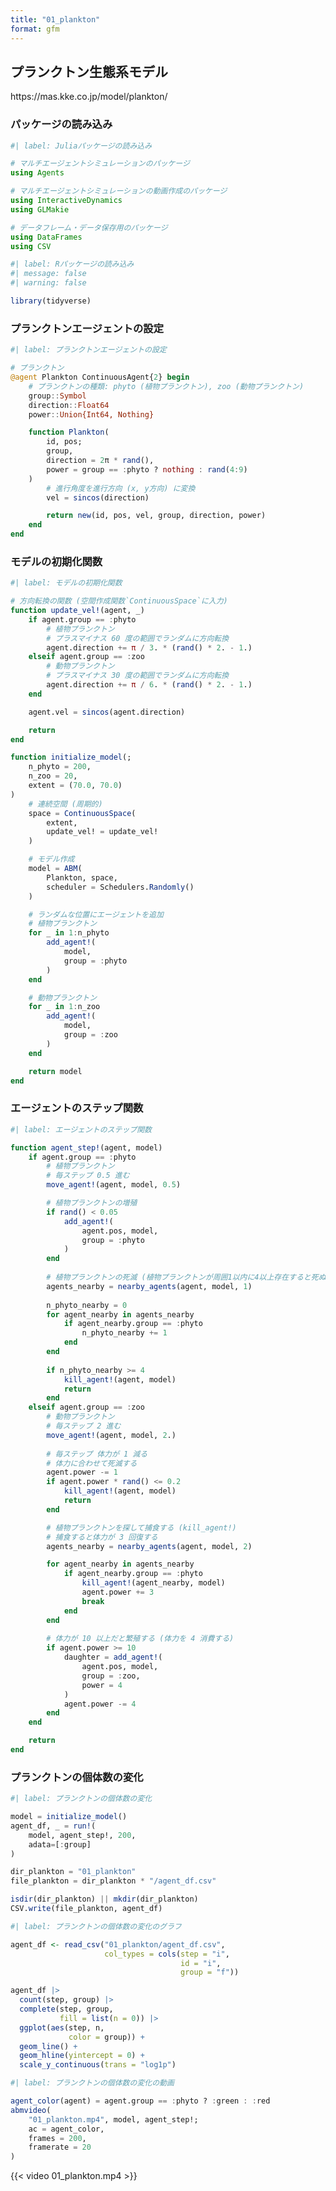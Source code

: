 ```yaml
---
title: "01_plankton"
format: gfm
---
```


## プランクトン生態系モデル
https://mas.kke.co.jp/model/plankton/

### パッケージの読み込み

```julia
#| label: Juliaパッケージの読み込み

# マルチエージェントシミュレーションのパッケージ
using Agents

# マルチエージェントシミュレーションの動画作成のパッケージ
using InteractiveDynamics
using GLMakie

# データフレーム・データ保存用のパッケージ
using DataFrames
using CSV
```

```r
#| label: Rパッケージの読み込み
#| message: false
#| warning: false

library(tidyverse)
```


### プランクトンエージェントの設定

```julia
#| label: プランクトンエージェントの設定

# プランクトン
@agent Plankton ContinuousAgent{2} begin
    # プランクトンの種類: phyto (植物プランクトン), zoo (動物プランクトン)
    group::Symbol
    direction::Float64
    power::Union{Int64, Nothing}

    function Plankton(
        id, pos;
        group,
        direction = 2π * rand(),
        power = group == :phyto ? nothing : rand(4:9)
    )
        # 進行角度を進行方向 (x, y方向) に変換
        vel = sincos(direction)

        return new(id, pos, vel, group, direction, power)
    end
end
```



### モデルの初期化関数

```julia
#| label: モデルの初期化関数

# 方向転換の関数 (空間作成関数`ContinuousSpace`に入力)
function update_vel!(agent, _)
    if agent.group == :phyto
        # 植物プランクトン
        # プラスマイナス 60 度の範囲でランダムに方向転換
        agent.direction += π / 3. * (rand() * 2. - 1.)
    elseif agent.group == :zoo
        # 動物プランクトン
        # プラスマイナス 30 度の範囲でランダムに方向転換
        agent.direction += π / 6. * (rand() * 2. - 1.)
    end

    agent.vel = sincos(agent.direction)

    return
end

function initialize_model(;
    n_phyto = 200,
    n_zoo = 20,
    extent = (70.0, 70.0)
)
    # 連続空間 (周期的)
    space = ContinuousSpace(
        extent,
        update_vel! = update_vel!
    )

    # モデル作成
    model = ABM(
        Plankton, space,
        scheduler = Schedulers.Randomly()
    )

    # ランダムな位置にエージェントを追加
    # 植物プランクトン
    for _ in 1:n_phyto
        add_agent!(
            model,
            group = :phyto
        )
    end

    # 動物プランクトン
    for _ in 1:n_zoo
        add_agent!(
            model,
            group = :zoo
        )
    end

    return model
end
```



### エージェントのステップ関数

```julia
#| label: エージェントのステップ関数

function agent_step!(agent, model)
    if agent.group == :phyto
        # 植物プランクトン
        # 毎ステップ 0.5 進む
        move_agent!(agent, model, 0.5)

        # 植物プランクトンの増殖
        if rand() < 0.05
            add_agent!(
                agent.pos, model,
                group = :phyto
            )
        end
        
        # 植物プランクトンの死滅 (植物プランクトンが周囲1以内に4以上存在すると死ぬ)
        agents_nearby = nearby_agents(agent, model, 1)
        
        n_phyto_nearby = 0
        for agent_nearby in agents_nearby
            if agent_nearby.group == :phyto
                n_phyto_nearby += 1
            end
        end
        
        if n_phyto_nearby >= 4
            kill_agent!(agent, model)
            return
        end
    elseif agent.group == :zoo
        # 動物プランクトン
        # 毎ステップ 2 進む
        move_agent!(agent, model, 2.)
        
        # 毎ステップ 体力が 1 減る
        # 体力に合わせて死滅する
        agent.power -= 1
        if agent.power * rand() <= 0.2
            kill_agent!(agent, model)
            return
        end

        # 植物プランクトンを探して捕食する (kill_agent!)
        # 捕食すると体力が 3 回復する
        agents_nearby = nearby_agents(agent, model, 2)

        for agent_nearby in agents_nearby
            if agent_nearby.group == :phyto
                kill_agent!(agent_nearby, model)
                agent.power += 3
                break
            end
        end
        
        # 体力が 10 以上だと繁殖する (体力を 4 消費する)
        if agent.power >= 10
            daughter = add_agent!(
                agent.pos, model,
                group = :zoo,
                power = 4
            )
            agent.power -= 4
        end
    end

    return
end
```



### プランクトンの個体数の変化

```julia
#| label: プランクトンの個体数の変化

model = initialize_model()
agent_df, _ = run!(
    model, agent_step!, 200,
    adata=[:group]
)

dir_plankton = "01_plankton"
file_plankton = dir_plankton * "/agent_df.csv"

isdir(dir_plankton) || mkdir(dir_plankton)
CSV.write(file_plankton, agent_df)
```

```r
#| label: プランクトンの個体数の変化のグラフ

agent_df <- read_csv("01_plankton/agent_df.csv",
                     col_types = cols(step = "i",
                                      id = "i",
                                      group = "f")) 

agent_df |> 
  count(step, group) |> 
  complete(step, group,
           fill = list(n = 0)) |> 
  ggplot(aes(step, n,
             color = group)) +
  geom_line() +
  geom_hline(yintercept = 0) +
  scale_y_continuous(trans = "log1p")
```

```julia
#| label: プランクトンの個体数の変化の動画

agent_color(agent) = agent.group == :phyto ? :green : :red
abmvideo(
    "01_plankton.mp4", model, agent_step!;
    ac = agent_color,
    frames = 200,
    framerate = 20
)
```

{{< video 01_plankton.mp4 >}}
